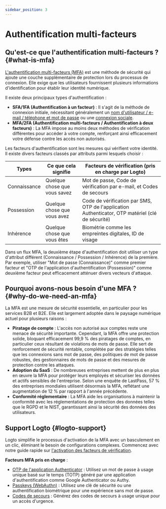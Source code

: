 ```yaml
---
sidebar_position: 3
---
```


# Authentification multi-facteurs

## Qu'est-ce que l'authentification multi-facteurs ? \{#what-is-mfa}

[L'authentification multi-facteurs (MFA)](https://auth.wiki/mfa) est une méthode de sécurité qui ajoute une couche supplémentaire de protection lors du processus de connexion. Elle exige que les utilisateurs fournissent plusieurs informations d'identification pour établir leur identité numérique.

Il existe deux principaux types d'authentification :

- **SFA/1FA (Authentification à un facteur)** : Il s'agit de la méthode de connexion initiale, nécessitant généralement un [nom d'utilisateur / e-mail / téléphone et mot de passe](/end-user-flows/sign-up-and-sign-in/sign-in) ou une [connexion sociale](/end-user-flows/sign-up-and-sign-in/social-sign-in).
- **MFA/2FA (Authentification multi-facteurs / Authentification à deux facteurs)** : La MFA impose au moins deux méthodes de vérification différentes pour accéder à votre compte, renforçant ainsi efficacement votre défense contre les accès non autorisés.

Les facteurs d'authentification sont les mesures qui vérifient votre identité. Il existe divers facteurs classés par attributs parmi lesquels choisir :

| Types        | Ce que cela signifie         | Facteurs de vérification (pris en charge par Logto)                                              |
| ------------ | ---------------------------- | ------------------------------------------------------------------------------------------------ |
| Connaissance | Quelque chose que vous savez | Mot de passe, Code de vérification par e-mail, et Codes de secours                               |
| Possession   | Quelque chose que vous avez  | Code de vérification par SMS, OTP de l'application Authenticator, OTP matériel (clé de sécurité) |
| Inhérence    | Quelque chose que vous êtes  | Biométrie comme les empreintes digitales, ID de visage                                           |

Dans un flux MFA, la deuxième étape d'authentification doit utiliser un type d'attribut différent (Connaissance / Possession / Inhérence) de la première. Par exemple, utiliser "Mot de passe (Connaissance)" comme premier facteur et "OTP de l'application d'authentification (Possession)" comme deuxième facteur peut efficacement atténuer divers vecteurs d'attaque.

## Pourquoi avons-nous besoin d'une MFA ? \{#why-do-we-need-an-mfa}

La MFA est une mesure de sécurité essentielle, en particulier pour les services B2B et B2E. Elle est largement adoptée dans le paysage numérique actuel pour plusieurs raisons :

- **Piratage de compte** : L'accès non autorisé aux comptes reste une menace de sécurité importante. Cependant, la MFA offre une protection solide, bloquant efficacement 99,9 % des piratages de comptes, en particulier ceux résultant de violations de mots de passe. Elle sert de renforcement de sécurité rentable, complétée par des stratégies telles que les connexions sans mot de passe, des politiques de mot de passe robustes, des gestionnaires de mots de passe et des mesures de protection contre les attaques.
- **Adoption du SaaS** : De nombreuses entreprises mettent de plus en plus en œuvre la MFA pour protéger leurs employés et sécuriser les données et actifs sensibles de l'entreprise. Selon une enquête de LastPass, 57 % des entreprises mondiales utilisent désormais la MFA, reflétant une augmentation de 12 % par rapport à l'année précédente.
- **Conformité réglementaire** : La MFA aide les organisations à maintenir la conformité avec les réglementations de protection des données telles que le RGPD et le NIST, garantissant ainsi la sécurité des données des utilisateurs.

## Support Logto \{#logto-support}

Logto simplifie le processus d'activation de la MFA avec un basculement en un clic, éliminant le besoin de configurations complexes. Commencez avec notre guide rapide sur [l'activation des facteurs de vérification](/end-user-flows/mfa/configure-mfa).

**Facteurs MFA pris en charge** :

- [OTP de l'application Authenticator](/end-user-flows/mfa/authenticator-app-otp) : Utilisez un mot de passe à usage unique basé sur le temps (TOTP) généré par une application d'authentification comme Google Authenticator ou Authy.
- [Passkeys (WebAuthn)](/end-user-flows/mfa/webauthn) : Utilisez une clé de sécurité ou une authentification biométrique pour une expérience sans mot de passe.
- [Codes de secours](/end-user-flows/mfa/backup-codes) : Générez des codes de secours à usage unique pour un accès d'urgence.
